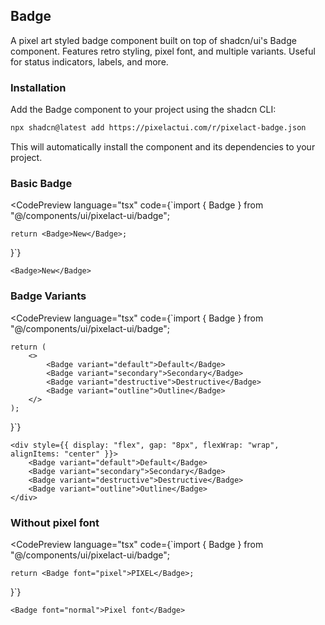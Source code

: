 

## Badge

A pixel art styled badge component built on top of shadcn/ui's Badge component. Features retro styling, pixel font, and multiple variants. Useful for status indicators, labels, and more.

### Installation

Add the Badge component to your project using the shadcn CLI:

```bash
npx shadcn@latest add https://pixelactui.com/r/pixelact-badge.json
```

This will automatically install the component and its dependencies to your project.

### Basic Badge

<CodePreview
	language="tsx"
	code={`import { Badge } from "@/components/ui/pixelact-ui/badge";

	return <Badge>New</Badge>;
}`}
>
	<Badge>New</Badge>
</CodePreview>

### Badge Variants

<CodePreview
	language="tsx"
	code={`import { Badge } from "@/components/ui/pixelact-ui/badge";

	return (
		<>
			<Badge variant="default">Default</Badge>
			<Badge variant="secondary">Secondary</Badge>
			<Badge variant="destructive">Destructive</Badge>
			<Badge variant="outline">Outline</Badge>
		</>
	);
}`}
>
	<div style={{ display: "flex", gap: "8px", flexWrap: "wrap", alignItems: "center" }}>
		<Badge variant="default">Default</Badge>
		<Badge variant="secondary">Secondary</Badge>
		<Badge variant="destructive">Destructive</Badge>
		<Badge variant="outline">Outline</Badge>
	</div>
</CodePreview>

### Without pixel font

<CodePreview
	language="tsx"
	code={`import { Badge } from "@/components/ui/pixelact-ui/badge";

	return <Badge font="pixel">PIXEL</Badge>;
}`}
>
	<Badge font="normal">Pixel font</Badge>
</CodePreview>
